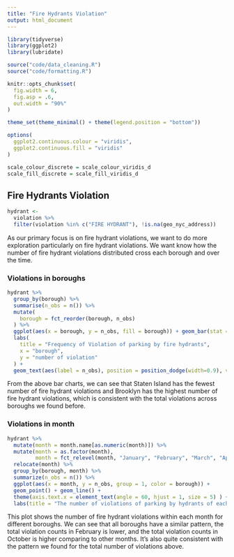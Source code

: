 ```yaml
---
title: "Fire Hydrants Violation"
output: html_document
---
```


```r
library(tidyverse)
library(ggplot2)
library(lubridate)

source("code/data_cleaning.R")
source("code/formatting.R")

knitr::opts_chunk$set(
  fig.width = 6,
  fig.asp = .6,
  out.width = "90%"
)

theme_set(theme_minimal() + theme(legend.position = "bottom"))

options(
  ggplot2.continuous.colour = "viridis",
  ggplot2.continuous.fill = "viridis"
)

scale_colour_discrete = scale_colour_viridis_d
scale_fill_discrete = scale_fill_viridis_d
```

## Fire Hydrants Violation

```r
hydrant <- 
  violation %>% 
  filter(violation %in% c("FIRE HYDRANT"), !is.na(geo_nyc_address)) 
```

As our primary focus is on fire hydrant violations, we want to do more exploration particularly on fire hydrant violations. We want know how the number of fire hydrant violations distributed cross each borough and over the time.

### Violations in boroughs

```r
hydrant %>%
  group_by(borough) %>%
  summarise(n_obs = n()) %>%
  mutate(
    borough = fct_reorder(borough, n_obs) 
  ) %>% 
  ggplot(aes(x = borough, y = n_obs, fill = borough)) + geom_bar(stat = "identity") +
  labs(
    title = "Frequency of Violation of parking by fire hydrants",
    x = "borough",
    y = "number of violation"
  ) +
  geom_text(aes(label = n_obs), position = position_dodge(width=0.9), vjust=-0.25)
```

From the above bar charts, we can see that Staten Island has the fewest number of fire hydrant violations and Brooklyn has the highest number of fire hydrant violations, which is consistent with the total violations across boroughs we found before.

### Violations in month

```r
hydrant %>%
  mutate(month = month.name[as.numeric(month)]) %>%
  mutate(month = as.factor(month),
         month = fct_relevel(month, "January", "February", "March", "April", "May", "June", "July", "August", "September", "October")) %>%
  relocate(month) %>%
  group_by(borough, month) %>%
  summarize(n_obs = n()) %>%
  ggplot(aes(x = month, y = n_obs, group = 1, color = borough)) + 
  geom_point() + geom_line() + 
  theme(axis.text.x = element_text(angle = 60, hjust = 1, size = 5) ) +
  labs(title = "The number of violations of parking by hydrants of each month in 2021") + facet_wrap(~ borough, nrow = 1)
```

This plot shows the number of fire hydrant violations within each month for different boroughs. We can see that all boroughs have a similar pattern, the total violation counts in February is lower, and the total violation counts in October is higher comparing to other months. It's also quite consistent with the pattern we found for the total number of violations above.






